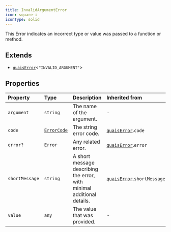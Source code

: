 ```yaml
---
title: InvalidArgumentError
icon: square-i
iconType: solid
---
```


This Error indicates an incorrect type or value was passed to a function or method.

## Extends

- [`quaisError`](/content/interfaces/quaisError)\<`"INVALID_ARGUMENT"`\>

## Properties

| Property | Type | Description | Inherited from |
| :------ | :------ | :------ | :------ |
| `argument` | `string` | The name of the argument. | - |
| `code` | [`ErrorCode`](/content/type-aliases/ErrorCode) | The string error code. | [`quaisError`](/content/interfaces/quaisError).`code` |
| `error?` | `Error` | Any related error. | [`quaisError`](/content/interfaces/quaisError).`error` |
| `shortMessage` | `string` | A short message describing the error, with minimal additional details. | [`quaisError`](/content/interfaces/quaisError).`shortMessage` |
| `value` | `any` | The value that was provided. | - |
